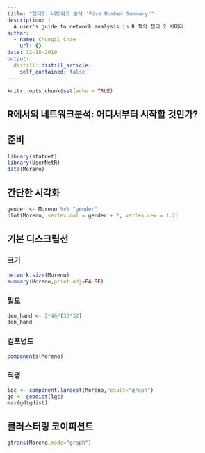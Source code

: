 ```yaml
---
title: "챕터2: 네트워크 분석 'Five Number Summary'"
description: |
  A user's guide to network analysis in R 책의 챕터 2 서머리.
author:
  - name: Chungil Chae
    url: {}
date: 12-18-2019
output:
  distill::distill_article:
    self_contained: false
---
```


```r
knitr::opts_chunk$set(echo = TRUE)
```

## R에서의 네트워크분석: 어디서부터 시작할 것인가?


## 준비
```r
library(statnet) 
library(UserNetR) 
data(Moreno)
```

## 간단한 시각화
```r
gender <- Moreno %v% "gender"
plot(Moreno, vertex.col = gender + 2, vertex.cex = 1.2)
```


## 기본 디스크립션
### 크기
```r
network.size(Moreno)
summary(Moreno,print.adj=FALSE)
```

### 밀도
```r
den_hand <- 2*46/(33*32) 
den_hand
```

### 컴포넌트
```r
components(Moreno)
```

### 직경
```r
lgc <- component.largest(Moreno,result="graph") 
gd <- geodist(lgc)
max(gd$gdist)
```

## 클러스터링 코이피션트
```r
gtrans(Moreno,mode="graph")
```

